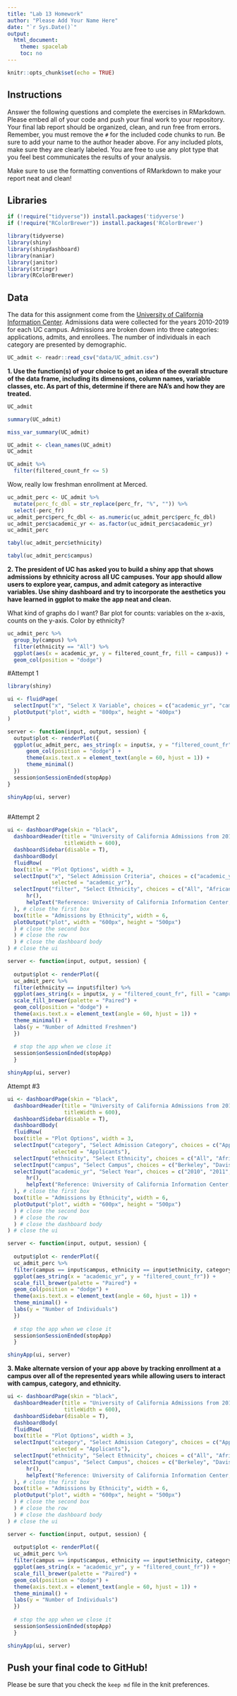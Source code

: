 ```yaml
---
title: "Lab 13 Homework"
author: "Please Add Your Name Here"
date: "`r Sys.Date()`"
output:
  html_document:
    theme: spacelab
    toc: no
---
```


```r
knitr::opts_chunk$set(echo = TRUE)
```

## Instructions
Answer the following questions and complete the exercises in RMarkdown. Please embed all of your code and push your final work to your repository. Your final lab report should be organized, clean, and run free from errors. Remember, you must remove the `#` for the included code chunks to run. Be sure to add your name to the author header above. For any included plots, make sure they are clearly labeled. You are free to use any plot type that you feel best communicates the results of your analysis.  

Make sure to use the formatting conventions of RMarkdown to make your report neat and clean!  

## Libraries
```r
if (!require("tidyverse")) install.packages('tidyverse')
if (!require("RColorBrewer")) install.packages('RColorBrewer')
```

```r
library(tidyverse)
library(shiny)
library(shinydashboard)
library(naniar)
library(janitor)
library(stringr)
library(RColorBrewer)
```

## Data
The data for this assignment come from the [University of California Information Center](https://www.universityofcalifornia.edu/infocenter). Admissions data were collected for the years 2010-2019 for each UC campus. Admissions are broken down into three categories: applications, admits, and enrollees. The number of individuals in each category are presented by demographic.  
```r
UC_admit <- readr::read_csv("data/UC_admit.csv")
```

**1. Use the function(s) of your choice to get an idea of the overall structure of the data frame, including its dimensions, column names, variable classes, etc. As part of this, determine if there are NA's and how they are treated.**  

```r
UC_admit
```

```r
summary(UC_admit)
```

```r
miss_var_summary(UC_admit)
```

```r
UC_admit <- clean_names(UC_admit)
UC_admit
```

```r
UC_admit %>% 
  filter(filtered_count_fr <= 5)
```
Wow, really low freshman enrollment at Merced.

```r
uc_admit_perc <- UC_admit %>% 
  mutate(perc_fc_dbl = str_replace(perc_fr, "%", "")) %>% 
  select(-perc_fr)
uc_admit_perc$perc_fc_dbl <- as.numeric(uc_admit_perc$perc_fc_dbl)
uc_admit_perc$academic_yr <- as.factor(uc_admit_perc$academic_yr)
uc_admit_perc
```

```r
tabyl(uc_admit_perc$ethnicity)
```

```r
tabyl(uc_admit_perc$campus)
```

**2. The president of UC has asked you to build a shiny app that shows admissions by ethnicity across all UC campuses. Your app should allow users to explore year, campus, and admit category as interactive variables. Use shiny dashboard and try to incorporate the aesthetics you have learned in ggplot to make the app neat and clean.**

What kind of graphs do I want? Bar plot for counts: variables on the x-axis, counts on the y-axis. Color by ethnicity?
```r
uc_admit_perc %>%
  group_by(campus) %>% 
  filter(ethnicity == "All") %>% 
  ggplot(aes(x = academic_yr, y = filtered_count_fr, fill = campus)) +
  geom_col(position = "dodge")
```


#Attempt 1
```r
library(shiny)

ui <- fluidPage(
  selectInput("x", "Select X Variable", choices = c("academic_yr", "campus", "category"), selected = "academic_yr"),
  plotOutput("plot", width = "800px", height = "400px")
)

server <- function(input, output, session) {
  output$plot <- renderPlot({
  ggplot(uc_admit_perc, aes_string(x = input$x, y = "filtered_count_fr", fill = "ethnicity")) + 
      geom_col(position = "dodge") + 
      theme(axis.text.x = element_text(angle = 60, hjust = 1)) +
      theme_minimal()
  })
  session$onSessionEnded(stopApp)
}

shinyApp(ui, server)
  
```

#Attempt 2
```r
ui <- dashboardPage(skin = "black",
  dashboardHeader(title = "University of California Admissions from 2010 - 2019",
                  titleWidth = 600),
  dashboardSidebar(disable = T),
  dashboardBody(
  fluidRow(
  box(title = "Plot Options", width = 3,
  selectInput("x", "Select Admission Criteria", choices = c("academic_yr", "campus", "category"), 
              selected = "academic_yr"),
  selectInput("filter", "Select Ethnicity", choices = c("All", "African American", "American Indian", "Asian", "Chicano/Latino", "International", "White", "Unknown"), selected = "All"),
      hr(),
      helpText("Reference: University of California Information Center, Admissions (2010-2019)")
  ), # close the first box
  box(title = "Admissions by Ethnicity", width = 6,
  plotOutput("plot", width = "600px", height = "500px")
  ) # close the second box
  ) # close the row
  ) # close the dashboard body
) # close the ui

server <- function(input, output, session) { 
  
  output$plot <- renderPlot({
  uc_admit_perc %>%
  filter(ethnicity == input$filter) %>% 
  ggplot(aes_string(x = input$x, y = "filtered_count_fr", fill = "campus")) +
  scale_fill_brewer(palette = "Paired") +
  geom_col(position = "dodge") + 
  theme(axis.text.x = element_text(angle = 60, hjust = 1)) +
  theme_minimal() +
  labs(y = "Number of Admitted Freshmen")
  })
  
  # stop the app when we close it
  session$onSessionEnded(stopApp)
  }

shinyApp(ui, server)
```

Attempt #3
```r
ui <- dashboardPage(skin = "black",
  dashboardHeader(title = "University of California Admissions from 2010 - 2019",
                  titleWidth = 600),
  dashboardSidebar(disable = T),
  dashboardBody(
  fluidRow(
  box(title = "Plot Options", width = 3,
  selectInput("category", "Select Admission Category", choices = c("Applicants", "Admits", "Enrollees"), 
              selected = "Applicants"),
  selectInput("ethnicity", "Select Ethnicity", choices = c("All", "African American", "American Indian", "Asian", "Chicano/Latino", "International", "White", "Unknown"), selected = "All"),
  selectInput("campus", "Select Campus", choices = c("Berkeley", "Davis", "Irvine", "Los_Angeles", "Merced", "Riverside", "San_Diego", "Santa_Barbara", "Santa_Cruz"), selected = "Davis"),
  selectInput("academic_yr", "Select Year", choices = c("2010", "2011", "2012", "2013", "2014", "2015", "2016", "2017", "2018", "2019"), selected = "2010"),
      hr(),
      helpText("Reference: University of California Information Center, Admissions (2010-2019)")
  ), # close the first box
  box(title = "Admissions by Ethnicity", width = 6,
  plotOutput("plot", width = "600px", height = "500px")
  ) # close the second box
  ) # close the row
  ) # close the dashboard body
) # close the ui

server <- function(input, output, session) { 
  
  output$plot <- renderPlot({
  uc_admit_perc %>%
  filter(campus == input$campus, ethnicity == input$ethnicity, category == input$category, academic_yr == input$academic_yr) %>% 
  ggplot(aes_string(x = "academic_yr", y = "filtered_count_fr")) +
  scale_fill_brewer(palette = "Paired") +
  geom_col(position = "dodge") + 
  theme(axis.text.x = element_text(angle = 60, hjust = 1)) +
  theme_minimal() +
  labs(y = "Number of Individuals")
  })
  
  # stop the app when we close it
  session$onSessionEnded(stopApp)
  }

shinyApp(ui, server)
```



**3. Make alternate version of your app above by tracking enrollment at a campus over all of the represented years while allowing users to interact with campus, category, and ethnicity.**
```r
ui <- dashboardPage(skin = "black",
  dashboardHeader(title = "University of California Admissions from 2010 - 2019",
                  titleWidth = 600),
  dashboardSidebar(disable = T),
  dashboardBody(
  fluidRow(
  box(title = "Plot Options", width = 3,
  selectInput("category", "Select Admission Category", choices = c("Applicants", "Admits", "Enrollees"), 
              selected = "Applicants"),
  selectInput("ethnicity", "Select Ethnicity", choices = c("All", "African American", "American Indian", "Asian", "Chicano/Latino", "International", "White", "Unknown"), selected = "All"),
  selectInput("campus", "Select Campus", choices = c("Berkeley", "Davis", "Irvine", "Los_Angeles", "Merced", "Riverside", "San_Diego", "Santa_Barbara", "Santa_Cruz"), selected = "Davis"),
      hr(),
      helpText("Reference: University of California Information Center, Admissions (2010-2019)")
  ), # close the first box
  box(title = "Admissions by Ethnicity", width = 6,
  plotOutput("plot", width = "600px", height = "500px")
  ) # close the second box
  ) # close the row
  ) # close the dashboard body
) # close the ui

server <- function(input, output, session) { 
  
  output$plot <- renderPlot({
  uc_admit_perc %>%
  filter(campus == input$campus, ethnicity == input$ethnicity, category == input$category) %>% 
  ggplot(aes_string(x = "academic_yr", y = "filtered_count_fr")) +
  scale_fill_brewer(palette = "Paired") +
  geom_col(position = "dodge") + 
  theme(axis.text.x = element_text(angle = 60, hjust = 1)) +
  theme_minimal() +
  labs(y = "Number of Individuals")
  })
  
  # stop the app when we close it
  session$onSessionEnded(stopApp)
  }

shinyApp(ui, server)
```



## Push your final code to GitHub!
Please be sure that you check the `keep md` file in the knit preferences. 